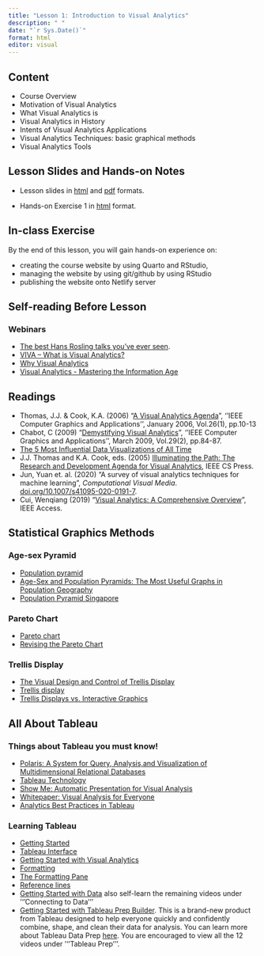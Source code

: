 ```yaml
---
title: "Lesson 1: Introduction to Visual Analytics"
description: " "
date: "`r Sys.Date()`"
format: html
editor: visual
---
```


## Content

-   Course Overview
-   Motivation of Visual Analytics
-   What Visual Analytics is
-   Visual Analytics in History
-   Intents of Visual Analytics Applications
-   Visual Analytics Techniques: basic graphical methods
-   Visual Analytics Tools

## Lesson Slides and Hands-on Notes

-   Lesson slides in [html](../lesson/Lesson01/Lesson01-VAA.html) and [pdf](../lesson/Lesson01/Lesson01-VAA.pdf) formats.

-   Hands-on Exercise 1 in [html](../hands-on_ex/Hands-on_Ex01/Hands-on_Ex01-ggplot2.html) format.

## In-class Exercise

By the end of this lesson, you will gain hands-on experience on:

-   creating the course website by using Quarto and RStudio,
-   managing the website by using git/github by using RStudio
-   publishing the website onto Netlify server

## Self-reading Before Lesson

### Webinars

-   [The best Hans Rosling talks you've ever seen](https://www.ted.com/talks/hans_rosling_the_best_stats_you_ve_ever_seen?referrer=playlist-the_best_hans_rosling_talks_yo).
-   [VIVA -- What is Visual Analytics?](https://www.youtube.com/watch?v=LYKO_6KPZCM/)
-   [Why Visual Analytics](https://www.youtube.com/watch?v=5uGRGqCFryg/)
-   [Visual Analytics - Mastering the Information Age](https://www.youtube.com/watch?v=5i3xbitEVfs/)

## Readings

-   Thomas, J.J. & Cook, K.A. (2006) "[A Visual Analytics Agenda](https://www-computer-org.libproxy.smu.edu.sg/csdl/magazine/cg/2006/01/mcg2006010010/13rRUxBa5ej)", ''IEEE Computer Graphics and Applications'', January 2006, Vol.26(1), pp.10-13
-   Chabot, C (2009) "[Demystifying Visual Analytics](https://www-computer-org.libproxy.smu.edu.sg/csdl/magazine/cg/2009/02/mcg2009020084/13rRUy3gn3z)", ''IEEE Computer Graphics and Applications'', March 2009, Vol.29(2), pp.84-87.
-   [The 5 Most Influential Data Visualizations of All Time](https://www.tableau.com/sites/default/files/whitepapers/the_5_most_influential_data_visualizations_of_all_time.pdf)
-   J.J. Thomas and K.A. Cook, eds. (2005) [Illuminating the Path: The Research and Development Agenda for Visual Analytics](https://ils.unc.edu/courses/2017_fall/inls641_001/books/RD_Agenda_VisualAnalytics.pdf), IEEE CS Press.
-   Jun, Yuan et. al. (2020) "A survey of visual analytics techniques for machine learning", *Computational Visual Media*. [doi.org/10.1007/s41095-020-0191-7](https://doi.org/10.1007/s41095-020-0191-7).
-   Cui, Wenqiang (2019) "[Visual Analytics: A Comprehensive Overview](https://ntnuopen.ntnu.no/ntnu-xmlui/bitstream/handle/11250/2608888/08740868.pdf?sequence=2)", IEEE Access.

## Statistical Graphics Methods

### Age-sex Pyramid

-   [Population pyramid](https://en.wikipedia.org/wiki/Population_pyramid)
-   [Age-Sex and Population Pyramids: The Most Useful Graphs in Population Geography](https://www.thoughtco.com/age-sex-pyramids-and-population-pyramids-1435272)
-   [Population Pyramid Singapore](https://www.populationpyramid.net/singapore/2017/)

### Pareto Chart

-   [Pareto chart](https://en.wikipedia.org/wiki/Pareto_chart)
-   [Revising the Pareto Chart](https://www-tandfonline-com.libproxy.smu.edu.sg/doi/abs/10.1198/000313006X152243)

### Trellis Display

-   [The Visual Design and Control of Trellis Display](https://www-jstor-org.libproxy.smu.edu.sg/stable/1390777?seq=1#metadata_info_tab_contents)
-   [Trellis display](https://onlinelibrary-wiley-com.libproxy.smu.edu.sg/doi/full/10.1002/wics.121)
-   [Trellis Displays vs. Interactive Graphics](https://www.researchgate.net/publication/2671674_Trellis_Displays_vs_Interactive_Graphics)

## All About Tableau

### Things about Tableau you must know!

-   [Polaris: A System for Query, Analysis,and Visualization of Multidimensional Relational Databases](https://graphics.stanford.edu/papers/polaris_extended/polaris.pdf)
-   [Tableau Technology](https://www.tableau.com/products/technology)
-   [Show Me: Automatic Presentation for Visual Analysis](https://www.tableau.com/sites/default/files/whitepapers/081027-infovis-showme-vfinal-fix.pdf)
-   [Whitepaper: Visual Analysis for Everyone](https://www.tableau.com/sites/default/files/whitepapers/TS_WP_VA_F2_new_temp_0.pdf)
-   [Analytics Best Practices in Tableau](https://help.tableau.com/current/blueprint/en-us/bp_analytics_best_practices_in_tableau.htm)

### Learning Tableau

-   [Getting Started](https://www.tableau.com/learn/tutorials/on-demand/getting-started)
-   [Tableau Interface](http://www.tableau.com/learn/tutorials/on-demand/tableau-interface)
-   [Getting Started with Visual Analytics](https://www.tableau.com/learn/tutorials/on-demand/getting-started-visual-analytics)
-   [Formatting](https://www.tableau.com/learn/tutorials/on-demand/formatting)
-   [The Formatting Pane](https://www.tableau.com/learn/tutorials/on-demand/formatting-pane)
-   [Reference lines](https://www.tableau.com/learn/tutorials/on-demand/reference-lines)
-   [Getting Started with Data](https://www.tableau.com/learn/tutorials/on-demand/getting-started-data) also self-learn the remaining videos under '''Connecting to Data'''
-   [Getting Started with Tableau Prep Builder](https://www.tableau.com/learn/tutorials/on-demand/getting-started-tableau-prep). This is a brand-new product from Tableau designed to help everyone quickly and confidently combine, shape, and clean their data for analysis. You can learn more about Tableau Data Prep [here](https://www.tableau.com/about/blog/2018/3/tableau-prep-project-maestro-here-redefining-your-data-prep-experience-84620). You are encouraged to view all the 12 videos under '''Tableau Prep'''.
